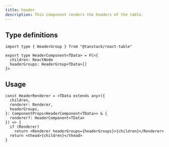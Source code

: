 ```yaml
---
title: header
description: This component renders the headers of the table.
---
```


## Type definitions

```tsx
import type { HeaderGroup } from "@tanstack/react-table"

export type HeaderComponent<TData> = FC<{
  children: ReactNode
  headerGroups: HeaderGroup<TData>[]
}>
```

## Usage

```tsx
const HeaderRenderer = <TData extends any>({
  children,
  renderer: Renderer,
  headerGroups,
}: ComponentProps<HeaderComponent<TData>> & {
  renderer?: HeaderComponent<TData>
}) => {
  if (Renderer)
    return <Renderer headerGroups={headerGroups}>{children}</Renderer>
  return <thead>{children}</thead>
}
```
